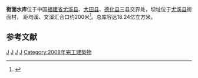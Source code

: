 {{Infobox Reservoir | 
|name = 街面水库
|nickname = 闽湖
|image = 
|image_caption = 
|map = 
|map_caption = 
|pushpin_map              = China Fujian
|pushpin_map_caption      = 街面水库在中国福建省的位置
|code = 
|class = 大（一）型水库
|location_of_reservoir = [[福建省|福建省]][[尤溪县|尤溪县]]、[[大田县|大田县]]、[[德化县|德化县]]
|location_of_dam = 
|inflow = 
|outflow = [[均溪|均溪]]
|catchment_area = 1604
|reservoir_area = 36.75
|mean_depth = 
|maximum_depth = 
|flood_level = 
|normal_water_level = 290
|dead_water_level = 
|water_quality = 
|island = 
|maximum_storage_capacity = 18.24亿
|normal_storage_capacity = 
|dead_storage_capacity = 
|type_of_dam = 混凝土面板堆石坝
|elevation_of_dam = 
|height_of_dam = 126
|length_of_dam = 500.5
|width_of_dam = 
|installed_capacity = 300MW
|start = 
|complete = 2008年5月
|cost = 19.4亿元
|emigrate = 
|latd = 25
|latm = 56
|lats = 16
|latNS = N
|longd = 118
|longm = 02
|longs = 37
|longEW = E
|website = 
|footnotes = <ref>http://www.fjsdy.com/web/proDetail.asp?vid=370&catalogid=281{{Dead link|date=2018年6月 |bot=InternetArchiveBot |fix-attempted=no }}</ref>
}}
'''街面水库'''位于中国[[福建省|福建省]][[尤溪县|尤溪县]]、[[大田县|大田县]]、[[德化县|德化县]]三县交界处，坝址位于[[尤溪县|尤溪县]]街面村， 距均溪、文溪汇合口约200米<ref>{{cite journal|title=福建街面水库诱发地震危险性分析|author=许振栋，林松建，危福泉|journal=大地测量与地球动力学|year=2009|volume=29|issue=Supp.|url=http://www.jgg09.com/qikan/manage/wenzhang/1671-5942(2009)Supp.-0025-07.pdf}}{{Dead link|date=2018年6月 |bot=InternetArchiveBot |fix-attempted=no }}</ref>。总库容达18.24亿立方米。

==参考文献==
{{reflist}}

{{福建省大型水库}}

[[Category:福建水库|J]]
[[Category:尤溪县|J]]
[[Category:大田县|J]]
[[Category:德化县|J]]
[[Category:2008年完工建築物|Category:2008年完工建築物]]